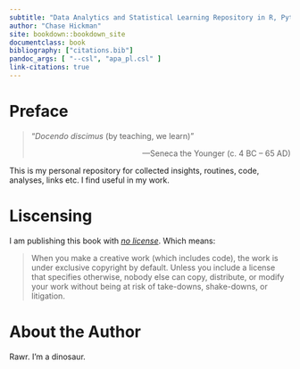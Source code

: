 ```yaml
---
subtitle: "Data Analytics and Statistical Learning Repository in R, Python, SQL, Markdown, LaTex, & Git(Hub)"
author: "Chase Hickman"
site: bookdown::bookdown_site
documentclass: book
bibliography: ["citations.bib"]
pandoc_args: [ "--csl", "apa_pl.csl" ]
link-citations: true
---
```


# Preface {-}

> "*Docendo discimus* (by teaching, we learn)"
> 
> <div style="text-align: right">---Seneca the Younger (c. 4 BC – 65 AD) </div>

This is my personal repository for collected insights, routines, code, analyses, 
links etc. I find useful in my work.

# Liscensing {-}

I am publishing this book with 
*[no license](https://choosealicense.com/no-permission/)*. Which means:

> When you make a creative work (which includes code), the work is under 
exclusive copyright by default. Unless you include a license that specifies 
otherwise, nobody else can copy, distribute, or modify your work without being 
at risk of take-downs, shake-downs, or litigation.

# About the Author {-}

Rawr. I'm a dinosaur.